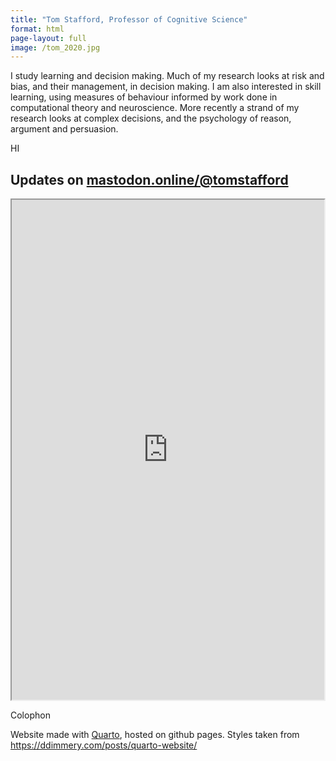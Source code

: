```yaml
---
title: "Tom Stafford, Professor of Cognitive Science"
format: html
page-layout: full
image: /tom_2020.jpg
---
```


I study learning and decision making. Much of my research looks at risk and bias, and their management, in decision making. I am also interested in skill learning, using measures of behaviour informed by work done in computational theory and neuroscience. More recently a strand of my research looks at complex decisions, and the psychology of reason, argument and persuasion.

HI


## Updates on <mastodon.online/@tomstafford>

<iframe allowfullscreen sandbox="allow-top-navigation allow-scripts allow-popups allow-popups-to-escape-sandbox" width="500" height="800" src="https://mastofeed.com/apiv2/feed?userurl=https%3A%2F%2Fmastodon.online%2Fusers%2Ftomstafford&theme=light&size=100&header=true&replies=false&boosts=false"></iframe>

Colophon

Website made with [Quarto](https://quarto.org), hosted on github pages. Styles taken from <https://ddimmery.com/posts/quarto-website/>
